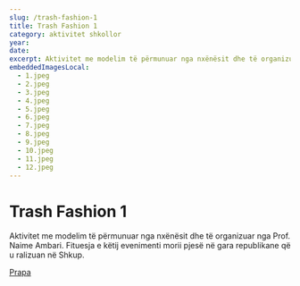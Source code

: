 ```yaml
---
slug: /trash-fashion-1
title: Trash Fashion 1
category: aktivitet shkollor
year:
date:
excerpt: Aktivitet me modelim të përmunuar nga nxënësit dhe të organizuar nga Prof. Naime Ambari ...
embeddedImagesLocal:
  - 1.jpeg
  - 2.jpeg
  - 3.jpeg
  - 4.jpeg
  - 5.jpeg
  - 6.jpeg
  - 7.jpeg
  - 8.jpeg
  - 9.jpeg
  - 10.jpeg
  - 11.jpeg
  - 12.jpeg
---
```


# Trash Fashion 1

Aktivitet me modelim të përmunuar nga nxënësit dhe të organizuar nga Prof. Naime Ambari. Fituesja e këtij evenimenti morii pjesë në gara republikane që u ralizuan në Shkup.

[Prapa](/projects)
